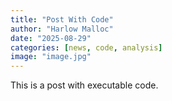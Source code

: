 ```yaml
---
title: "Post With Code"
author: "Harlow Malloc"
date: "2025-08-29"
categories: [news, code, analysis]
image: "image.jpg"
---
```


This is a post with executable code.
